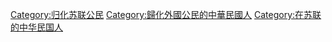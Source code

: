 [[Category:归化苏联公民|Category:归化苏联公民]]
[[Category:歸化外國公民的中華民國人|Category:歸化外國公民的中華民國人]]
[[Category:在苏联的中华民国人|Category:在苏联的中华民国人]]